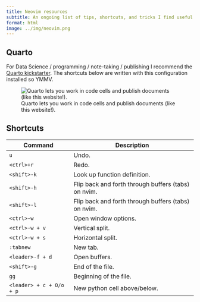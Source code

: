 ```yaml
---
title: Neovim resources
subtitle: An ongoing list of tips, shortcuts, and tricks I find useful to navigating the world of Neovim.
format: html
image: ../img/neovim.png
---
```


## Quarto

For Data Science / programming / note-taking / publishing I recommend the [Quarto kickstarter](https://github.com/jmbuhr/quarto-nvim-kickstarter). The shortcuts below are written with this configuration installed so YMMV.

![Quarto lets you work in code cells and publish documents (like this website!).](../img/neovim.png)

## Shortcuts 

|Command|Description|
|---|---|
|`u`|Undo.|
|`<ctrl>+r`|Redo.|
|`<shift>-k`|Look up function definition.|
|`<shift>-h`|Flip back and forth through buffers (tabs) on nvim.|
|`<shift>-l`|Flip back and forth through buffers (tabs) on nvim.|
|`<ctrl>-w`|Open window options.|
|`<ctrl>-w + v`|Vertical split.|
|`<ctrl>-w + s`|Horizontal split.|
|`:tabnew`|New tab.|
|`<leader>-f + d`|Open buffers.|
|`<shift>-g`|End of the file.|
|`gg`|Beginning of the file.|
|`<leader> + c + O/o + p`|New python cell above/below.|
